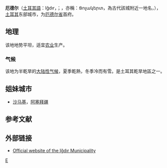 {{Infobox settlement
<!-- See Template:Infobox settlement for additional fields and descriptions -->
| name                    = Iğdır
| image_skyline           = Iğdır at night.jpg
| image_caption           = 厄德爾之夜
| image_shield            =
| pushpin_map             = Turkey
| latd  = 39 |latm  = 55 |lats  = 15 |latNS  = N
| longd = 44 |longm = 02 |longs = 40 |longEW = E
| coordinates_display     = inline,title
| coordinates_format      = dms
| subdivision_type        = 國家
| subdivision_name        = [[土耳其|土耳其]]
| subdivision_type1       = [[土耳其行政區劃|省]]
| subdivision_name1       = [[厄德爾省|厄德爾省]]
| subdivision_type2       =
| subdivision_name2       =
| leader_party            = [[和平與民主黨|BDP]]
| leader_title            = 市長
| leader_name             = Mehmet Nuri Güneş
| leader_title1           = Kaymakam
| leader_name1            =
| area_footnotes          = {{Turkey district areas|SOURCE}}
| area_blank1_title       = 行政區
| area_blank1_km2         = {{Turkey district areas|Iğdır|Iğdır}}
| elevation_m             =
| population_footnotes    = {{Turkey district populations|SOURCE|Iğdır}}
| population_urban        = {{Turkey district populations|Iğdır|Iğdır|şehir}}
| population_as_of        = {{Turkey district populations|YEAR}}
| population_blank1_title = 行政區
| population_blank1       = {{Turkey district populations|Iğdır|Iğdır|toplam}}
| population_density_blank1_km2  = auto
| postal_code_type        = 郵編
| postal_code             = 76000
| website                 = {{URL| www.igdir.bel.tr | www.igdir.bel.tr }}
}}
'''厄德尔'''（[[土耳其語|土耳其語]]：Iğdır，{{IPA-tr|ɯβ:dɯɾ|pronun|IgdirPronun.ogg}}；{{lang-hy|Իգդիր}}，亦稱：Ցոլակերտ，為古代該城附近一地名，{{lang-ku|Îdir}}），[[土耳其|土耳其]]东部城市，为[[厄德尔省|厄德尔省]]首府。

== 地理 ==
该地地势平坦，适宜[[农业|农业]]生产。
=== 气候 ===
该地为半乾旱的[[大陆性气候|大陆性气候]]，夏季乾熱，冬季冷而有雪。是土耳其乾旱地區之一。

{{Weather box|metric first= Yes |single line= Yes |location= 厄德爾
|Jan record high C= 18.3
|Feb record high C= 18.4
|Mar record high C= 27.0
|Apr record high C= 33.4
|May record high C= 35.0
|Jun record high C= 38.0
|Jul record high C= 41.0
|Aug record high C= 42.0
|Sep record high C= 37.8
|Oct record high C= 33.0
|Nov record high C= 25.2
|Dec record high C= 22.2
|Jan high C= 2.2
|Feb high C= 5.7
|Mar high C= 13.1
|Apr high C= 19.9
|May high C= 24.3
|Jun high C= 29.5
|Jul high C= 33.6
|Aug high C= 33.4
|Sep high C= 29.1
|Oct high C= 21.2
|Nov high C= 12.8
|Dec high C= 5.0
|Jan mean C = -3.5
|Feb mean C = -0.4
|Mar mean C = 6.6
|Apr mean C = 13.3
|May mean C = 17.6
|Jun mean C = 22.2
|Jul mean C = 26.0
|Aug mean C = 25.1
|Sep mean C = 20.0
|Oct mean C = 12.8
|Nov mean C = 5.6
|Dec mean C = -0.4
|Jan low C= -8.0
|Feb low C= -5.4
|Mar low C= 0.5
|Apr low C= 6.5
|May low C= 10.6
|Jun low C= 14.5
|Jul low C= 18.3
|Aug low C= 17.6
|Sep low C= 12.4
|Oct low C= 6.3
|Nov low C= 0.2
|Dec low C= -4.6
|Jan record low C= -23.6
|Feb record low C= -21.6
|Mar record low C= -22.2
|Apr record low C= -6.0
|May record low C= 0.9
|Jun record low C= 6.0
|Jul record low C= 8.0
|Aug record low C= 8.6
|Sep record low C= 1.8
|Oct record low C= -7.0
|Nov record low C= -13.5
|Dec record low C= -30.2
|Jan rain days= 6.3
|Feb rain days= 6.7
|Mar rain days= 7.7
|Apr rain days= 11.8
|May rain days= 15.1
|Jun rain days= 10.7
|Jul rain days= 5.7
|Aug rain days= 4.3
|Sep rain days= 4.1
|Oct rain days= 8.6
|Nov rain days= 6.9
|Dec rain days= 6.2
|Jan precipitation mm = 13.2
|Feb precipitation mm = 17.2
|Mar precipitation mm = 22.2
|Apr precipitation mm = 36.7
|May precipitation mm = 48.1
|Jun precipitation mm = 32.0
|Jul precipitation mm = 14.1
|Aug precipitation mm = 9.2
|Sep precipitation mm = 10.2
|Oct precipitation mm = 26.4
|Nov precipitation mm = 18.6
|Dec precipitation mm = 11.8
|Jan humidity = 75
|Feb humidity = 71
|Mar humidity = 54
|Apr humidity = 52
|May humidity = 59
|Jun humidity = 52
|Jul humidity = 48
|Aug humidity = 48
|Sep humidity = 55
|Oct humidity = 61
|Nov humidity = 68
|Dec humidity = 74
|Jan sun= 80.6
|Feb sun= 112.0
|Mar sun= 167.4
|Apr sun= 180.0
|May sun= 235.6
|Jun sun= 288.0
|Jul sun= 316.2
|Aug sun= 303.8
|Sep sun= 261.0
|Oct sun= 198.4
|Nov sun= 132.0
|Dec sun= 77.5
|source 1= Devlet Meteoroloji İşleri Genel Müdürlüğü <ref>{{cite web |url=http://www.dmi.gov.tr/veridegerlendirme/il-ve-ilceler-istatistik.aspx?m=IGDIR |title=存档副本 |accessdate=2011-03-20 |deadurl=yes |archiveurl=https://web.archive.org/web/20110430154754/http://dmi.gov.tr/veridegerlendirme/il-ve-ilceler-istatistik.aspx?m=IGDIR |archivedate=2011-04-30 }}</ref>
|date= March 2011
|source 2= Weatherbase <ref>{{Cite web |url=http://www.weatherbase.com/weather/weatherall.php3?s=171&refer=&units=us&cityname=Igdir-Turkey |title=存档副本 |accessdate=2013-05-15 |archive-date=2020-03-06 |archive-url=https://web.archive.org/web/20200306085247/http://www.weatherbase.com/weather/weatherall.php3?s=171&refer=&units=us&cityname=Igdir-Turkey |dead-url=no }}</ref>
}}
== 姐妹城市 ==
*[[沙马基|沙马基]]，[[阿塞拜疆|阿塞拜疆]]

==参考文献==
{{reflist}}

==外部链接==
{{commons cat|Iğdır}}
* [https://web.archive.org/web/20070505063154/http://www.igdir.bel.tr/eng_index.asp Official website of the Iğdır Municipality]

[[Category:土耳其城市|E]]